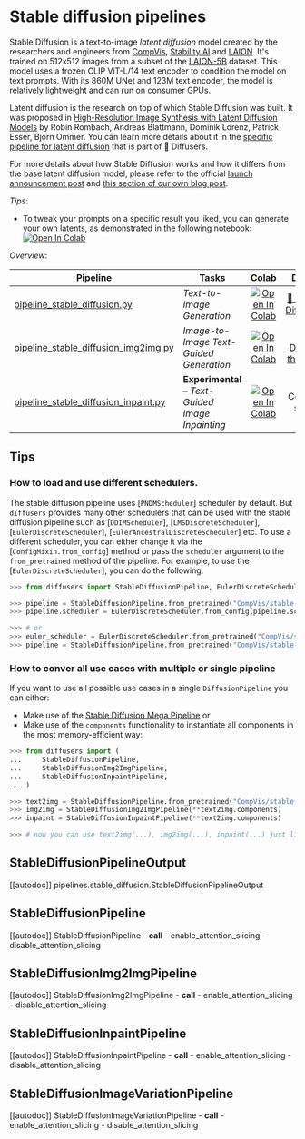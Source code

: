 <!--Copyright 2022 The HuggingFace Team. All rights reserved.

Licensed under the Apache License, Version 2.0 (the "License"); you may not use this file except in compliance with
the License. You may obtain a copy of the License at

http://www.apache.org/licenses/LICENSE-2.0

Unless required by applicable law or agreed to in writing, software distributed under the License is distributed on
an "AS IS" BASIS, WITHOUT WARRANTIES OR CONDITIONS OF ANY KIND, either express or implied. See the License for the
specific language governing permissions and limitations under the License.
-->

# Stable diffusion pipelines

Stable Diffusion is a text-to-image _latent diffusion_ model created by the researchers and engineers from [CompVis](https://github.com/CompVis), [Stability AI](https://stability.ai/) and [LAION](https://laion.ai/). It's trained on 512x512 images from a subset of the [LAION-5B](https://laion.ai/blog/laion-5b/) dataset. This model uses a frozen CLIP ViT-L/14 text encoder to condition the model on text prompts. With its 860M UNet and 123M text encoder, the model is relatively lightweight and can run on consumer GPUs.

Latent diffusion is the research on top of which Stable Diffusion was built. It was proposed in [High-Resolution Image Synthesis with Latent Diffusion Models](https://arxiv.org/abs/2112.10752) by Robin Rombach, Andreas Blattmann, Dominik Lorenz, Patrick Esser, Björn Ommer. You can learn more details about it in the [specific pipeline for latent diffusion](pipelines/latent_diffusion) that is part of 🤗 Diffusers.

For more details about how Stable Diffusion works and how it differs from the base latent diffusion model, please refer to the official [launch announcement post](https://stability.ai/blog/stable-diffusion-announcement) and [this section of our own blog post](https://huggingface.co/blog/stable_diffusion#how-does-stable-diffusion-work).

*Tips*:
- To tweak your prompts on a specific result you liked, you can generate your own latents, as demonstrated in the following notebook: [![Open In Colab](https://colab.research.google.com/assets/colab-badge.svg)](https://colab.research.google.com/github/pcuenca/diffusers-examples/blob/main/notebooks/stable-diffusion-seeds.ipynb)

*Overview*:

| Pipeline | Tasks | Colab | Demo
|---|---|:---:|:---:|
| [pipeline_stable_diffusion.py](https://github.com/huggingface/diffusers/blob/main/src/diffusers/pipelines/stable_diffusion/pipeline_stable_diffusion.py) | *Text-to-Image Generation* | [![Open In Colab](https://colab.research.google.com/assets/colab-badge.svg)](https://colab.research.google.com/github/huggingface/notebooks/blob/main/diffusers/stable_diffusion.ipynb) | [🤗 Stable Diffusion](https://huggingface.co/spaces/stabilityai/stable-diffusion)
| [pipeline_stable_diffusion_img2img.py](https://github.com/huggingface/diffusers/blob/main/src/diffusers/pipelines/stable_diffusion/pipeline_stable_diffusion_img2img.py) | *Image-to-Image Text-Guided Generation* | [![Open In Colab](https://colab.research.google.com/assets/colab-badge.svg)](https://colab.research.google.com/github/huggingface/notebooks/blob/main/diffusers/image_2_image_using_diffusers.ipynb) | [🤗 Diffuse the Rest](https://huggingface.co/spaces/huggingface/diffuse-the-rest)
| [pipeline_stable_diffusion_inpaint.py](https://github.com/huggingface/diffusers/blob/main/src/diffusers/pipelines/stable_diffusion/pipeline_stable_diffusion_inpaint.py) | **Experimental** – *Text-Guided Image Inpainting* | [![Open In Colab](https://colab.research.google.com/assets/colab-badge.svg)](https://colab.research.google.com/github/huggingface/notebooks/blob/main/diffusers/in_painting_with_stable_diffusion_using_diffusers.ipynb) | Coming soon

## Tips

### How to load and use different schedulers.

The stable diffusion pipeline uses [`PNDMScheduler`] scheduler by default. But `diffusers` provides many other schedulers that can be used with the stable diffusion pipeline such as [`DDIMScheduler`], [`LMSDiscreteScheduler`], [`EulerDiscreteScheduler`], [`EulerAncestralDiscreteScheduler`] etc.
To use a different scheduler, you can either change it via the [`ConfigMixin.from_config`] method or pass the `scheduler` argument to the `from_pretrained` method of the pipeline. For example, to use the [`EulerDiscreteScheduler`], you can do the following:

```python
>>> from diffusers import StableDiffusionPipeline, EulerDiscreteScheduler

>>> pipeline = StableDiffusionPipeline.from_pretrained("CompVis/stable-diffusion-v1-4")
>>> pipeline.scheduler = EulerDiscreteScheduler.from_config(pipeline.scheduler.config)

>>> # or
>>> euler_scheduler = EulerDiscreteScheduler.from_pretrained("CompVis/stable-diffusion-v1-4", subfolder="scheduler")
>>> pipeline = StableDiffusionPipeline.from_pretrained("CompVis/stable-diffusion-v1-4", scheduler=euler_scheduler)
```


### How to conver all use cases with multiple or single pipeline

If you want to use all possible use cases in a single `DiffusionPipeline` you can either:
- Make use of the [Stable Diffusion Mega Pipeline](https://github.com/huggingface/diffusers/tree/main/examples/community#stable-diffusion-mega) or 
- Make use of the `components` functionality to instantiate all components in the most memory-efficient way:

```python
>>> from diffusers import (
...     StableDiffusionPipeline,
...     StableDiffusionImg2ImgPipeline,
...     StableDiffusionInpaintPipeline,
... )

>>> text2img = StableDiffusionPipeline.from_pretrained("CompVis/stable-diffusion-v1-4")
>>> img2img = StableDiffusionImg2ImgPipeline(**text2img.components)
>>> inpaint = StableDiffusionInpaintPipeline(**text2img.components)

>>> # now you can use text2img(...), img2img(...), inpaint(...) just like the call methods of each respective pipeline
```

## StableDiffusionPipelineOutput
[[autodoc]] pipelines.stable_diffusion.StableDiffusionPipelineOutput

## StableDiffusionPipeline
[[autodoc]] StableDiffusionPipeline
	- __call__
	- enable_attention_slicing
	- disable_attention_slicing

## StableDiffusionImg2ImgPipeline
[[autodoc]] StableDiffusionImg2ImgPipeline
	- __call__
	- enable_attention_slicing
	- disable_attention_slicing

## StableDiffusionInpaintPipeline
[[autodoc]] StableDiffusionInpaintPipeline
	- __call__
	- enable_attention_slicing
	- disable_attention_slicing


## StableDiffusionImageVariationPipeline
[[autodoc]] StableDiffusionImageVariationPipeline
	- __call__
	- enable_attention_slicing
	- disable_attention_slicing
